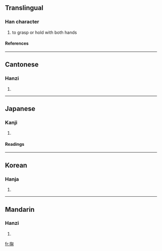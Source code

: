 ==Translingual==
===Han character===
{{Han char|rn=64|rad=手|as=08|sn=11|four=5702<sub>0</sub>|canj=手心火木 (QPFD)}}
# to grasp or hold with both hands
====References====
{{Han ref|kx=0440.020|dkj=12290|dj=0791.030|hdz=31903.010|uh=63AC|ud=25516|bh=B1C5|bd=45509}}
----
==Cantonese==
===Hanzi===
{{yue-hanzi|jyut=|y=guk1}}
# {{defn|Cantonese}}
----
==Japanese==
===Kanji===
{{ja-kanji|grade=|rs=手08}}
# {{defn|Japanese}} 
====Readings====
{{ja-readings|on=[[きく]] (kiku)|kun=[[すくう]] (sukuu)}}
----
==Korean==
===Hanja===
{{ko-hanja|hangeul=국|eumhun=|rv=guk|mr=kuk|y=kwuk}}
# {{defn|Korean}}
----
==Mandarin==
===Hanzi===
{{cmn-hanzi|pin=[[jú]] (ju2)|wg=chü<sup>2</sup>}}
# {{defn|Mandarin}}

[[fr:掬]]